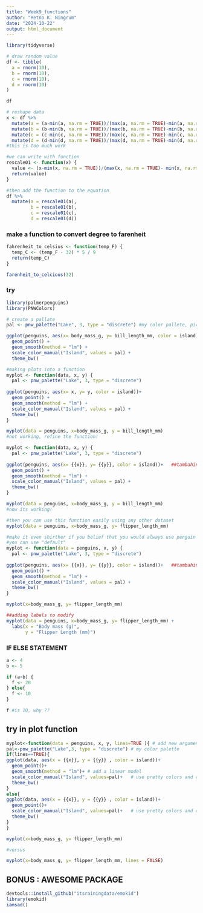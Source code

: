 ```yaml
---
title: "Week9_functions"
author: "Retno K. Ningrum"
date: "2024-10-22"
output: html_document
---
```


```r
library(tidyverse)

# draw random value
df <- tibble(
  a = rnorm(10),
  b = rnorm(10),
  c = rnorm(10),
  d = rnorm(10)
)

df

# reshape data
x <- df %>%
  mutate(a = (a-min(a, na.rm = TRUE))/(max(a, na.rm = TRUE)-min(a, na.rm = TRUE)),
  mutate(b = (b-min(b, na.rm = TRUE))/(max(b, na.rm = TRUE)-min(b, na.rm = TRUE)),
  mutate(c = (c-min(c, na.rm = TRUE))/(max(c, na.rm = TRUE)-min(c, na.rm = TRUE)),
  mutate(d = (d-min(d, na.rm = TRUE))/(max(d, na.rm = TRUE)-min(d, na.rm = TRUE))
#this is too much work

#we can write with function
rescale01 <- function(x) {
  value <- (x-min(x, na.rm = TRUE))/(max(x, na.rm = TRUE)- min(x, na.rm = TRUE))
  return(value)
}

#then add the function to the equation
df %>%
  mutate(a = rescale01(a),
         b = rescale01(b),
         c = rescale01(c),
         d = rescale01(d))


```

### make a function to convert degree to farenheit
```r

fahrenheit_to_celsius <- function(temp_F) {
  temp_C <- (temp_F - 32) * 5 / 9 
  return(temp_C)
}

farenheit_to_celcious(32)

```



### try
```r
library(palmerpenguins)
library(PNWColors)

# create a pallate
pal <- pnw_palette("Lake", 3, type = "discrete") #my color pallete, pick only 3 color from this group

ggplot(penguins, aes(x= body_mass_g, y= bill_length_mm, color = island))+
  geom_point() +
  geom_smooth(method = "lm") +
  scale_color_manual("Island", values = pal) +
  theme_bw()

#making plots into a function
myplot <- function(data, x, y) {
  pal <- pnw_palette("Lake", 3, type = "discrete") 
  
ggplot(penguins, aes(x= x, y= y, color = island))+
  geom_point() +
  geom_smooth(method = "lm") +
  scale_color_manual("Island", values = pal) +
  theme_bw()
}

myplot(data = penguins, x=body_mass_g, y = bill_length_mm)
#not working, refine the function!

myplot <- function(data, x, y) {
  pal <- pnw_palette("Lake", 3, type = "discrete") 
  
ggplot(penguins, aes(x= {{x}}, y= {{y}}, color = island))+   ##tambahin bracket di x and y
  geom_point() +
  geom_smooth(method = "lm") +
  scale_color_manual("Island", values = pal) +
  theme_bw()
}

myplot(data = penguins, x=body_mass_g, y = bill_length_mm)
#now its working!

#then you can use this function easily using any other dataset
myplot(data = penguins, x=body_mass_g, y= flipper_length_mm)

#make it even shirther if you belief that you would always use penguin dataset
#you can use "default"
myplot <- function(data = penguins, x, y) {
  pal <- pnw_palette("Lake", 3, type = "discrete") 
  
ggplot(penguins, aes(x= {{x}}, y= {{y}}, color = island))+   ##tambahin bracket di x and y
  geom_point() +
  geom_smooth(method = "lm") +
  scale_color_manual("Island", values = pal) +
  theme_bw()
}

myplot(x=body_mass_g, y= flipper_length_mm)

##adding labels to modify
myplot(data = penguins, x=body_mass_g, y= flipper_length_mm) +
  labs(x = "Body mass (g)",
       y = "Flipper Length (mm)")

```

### IF ELSE STATEMENT 
```r

a <- 4
b <- 5

if (a>b) {
  f <- 20 
} else{
  f <- 10
}

f #is 10, why ??

```
## try in plot function
```r
myplot<-function(data = penguins, x, y, lines=TRUE ){ # add new argument for lines
pal<-pnw_palette("Lake",3, type = "discrete") # my color palette 
if(lines==TRUE){
ggplot(data, aes(x = {{x}}, y = {{y}} , color = island))+
  geom_point()+
  geom_smooth(method = "lm")+ # add a linear model
  scale_color_manual("Island", values=pal)+   # use pretty colors and change the legend title
  theme_bw()
}
else{
ggplot(data, aes(x = {{x}}, y = {{y}} , color = island))+
  geom_point()+
  scale_color_manual("Island", values=pal)+   # use pretty colors and change the legend title
  theme_bw()
}
}

myplot(x=body_mass_g, y= flipper_length_mm)

#versus

myplot(x=body_mass_g, y= flipper_length_mm, lines = FALSE)

```
## BONUS : AWESOME PACKAGE 
```r
devtools::install_github("itsrainingdata/emokid")
library(emokid)
iamsad()

```

